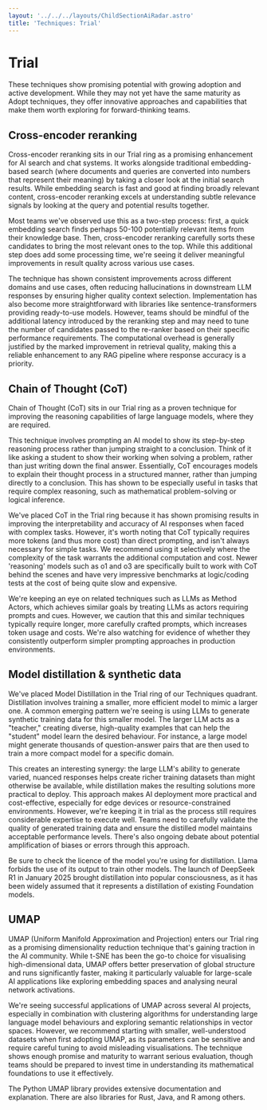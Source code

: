 ```yaml
---
layout: '../../../layouts/ChildSectionAiRadar.astro'
title: 'Techniques: Trial'
---
```


# Trial

These techniques show promising potential with growing adoption and active development. While they may not yet have the same maturity as Adopt techniques, they offer innovative approaches and capabilities that make them worth exploring for forward-thinking teams.

<div data-radar data-meta='{"label":"Cross-encoder reranking"}' />

## Cross-encoder reranking

Cross-encoder reranking sits in our Trial ring as a promising enhancement for AI search and chat systems. It works alongside traditional embedding-based search (where documents and queries are converted into numbers that represent their meaning) by taking a closer look at the initial search results. While embedding search is fast and good at finding broadly relevant content, cross-encoder reranking excels at understanding subtle relevance signals by looking at the query and potential results together.

Most teams we've observed use this as a two-step process: first, a quick embedding search finds perhaps 50-100 potentially relevant items from their knowledge base. Then, cross-encoder reranking carefully sorts these candidates to bring the most relevant ones to the top. While this additional step does add some processing time, we're seeing it deliver meaningful improvements in result quality across various use cases.

The technique has shown consistent improvements across different domains and use cases, often reducing hallucinations in downstream LLM responses by ensuring higher quality context selection. Implementation has also become more straightforward with libraries like sentence-transformers providing ready-to-use models. However, teams should be mindful of the additional latency introduced by the reranking step and may need to tune the number of candidates passed to the re-ranker based on their specific performance requirements. The computational overhead is generally justified by the marked improvement in retrieval quality, making this a reliable enhancement to any RAG pipeline where response accuracy is a priority.

<div data-radar data-meta='{"label":"Chain of Thought (CoT)"}' />

## Chain of Thought (CoT)

Chain of Thought (CoT) sits in our Trial ring as a proven technique for improving the reasoning capabilities of large language models, where they are required.

This technique involves prompting an AI model to show its step-by-step reasoning process rather than jumping straight to a conclusion. Think of it like asking a student to show their working when solving a problem, rather than just writing down the final answer. Essentially, CoT encourages models to explain their thought process in a structured manner, rather than jumping directly to a conclusion. This has shown to be especially useful in tasks that require complex reasoning, such as mathematical problem-solving or logical inference.

We've placed CoT in the Trial ring because it has shown promising results in improving the interpretability and accuracy of AI responses when faced with complex tasks. However, it's worth noting that CoT typically requires more tokens (and thus more cost) than direct prompting, and isn't always necessary for simple tasks. We recommend using it selectively where the complexity of the task warrants the additional computation and cost. Newer 'reasoning' models such as o1 and o3 are specifically built to work with CoT behind the scenes and have very impressive benchmarks at logic/coding tests at the cost of being quite slow and expensive.

We're keeping an eye on related techniques such as LLMs as Method Actors, which achieves similar goals by treating LLMs as actors requiring prompts and cues. However, we caution that this and similar techniques typically require longer, more carefully crafted prompts, which increases token usage and costs. We're also watching for evidence of whether they consistently outperform simpler prompting approaches in production environments.

<div data-radar data-meta='{"label":"Model distillation & synthetic data"}' />

## Model distillation & synthetic data

We've placed Model Distillation in the Trial ring of our Techniques quadrant. Distillation involves training a smaller, more efficient model to mimic a larger one. A common emerging pattern we're seeing is using LLMs to generate synthetic training data for this smaller model. The larger LLM acts as a "teacher," creating diverse, high-quality examples that can help the "student" model learn the desired behaviour. For instance, a large model might generate thousands of question-answer pairs that are then used to train a more compact model for a specific domain.

This creates an interesting synergy: the large LLM's ability to generate varied, nuanced responses helps create richer training datasets than might otherwise be available, while distillation makes the resulting solutions more practical to deploy. This approach makes AI deployment more practical and cost-effective, especially for edge devices or resource-constrained environments. However, we're keeping it in trial as the process still requires considerable expertise to execute well. Teams need to carefully validate the quality of generated training data and ensure the distilled model maintains acceptable performance levels. There's also ongoing debate about potential amplification of biases or errors through this approach.

Be sure to check the licence of the model you're using for distillation. Llama forbids the use of its output to train other models. The launch of DeepSeek R1 in January 2025 brought distillation into popular consciousness, as it has been widely assumed that it represents a distillation of existing Foundation models.

<div data-radar data-meta='{"label":"UMAP"}' />

## UMAP

UMAP (Uniform Manifold Approximation and Projection) enters our Trial ring as a promising dimensionality reduction technique that's gaining traction in the AI community. While t-SNE has been the go-to choice for visualising high-dimensional data, UMAP offers better preservation of global structure and runs significantly faster, making it particularly valuable for large-scale AI applications like exploring embedding spaces and analysing neural network activations.

We're seeing successful applications of UMAP across several AI projects, especially in combination with clustering algorithms for understanding large language model behaviours and exploring semantic relationships in vector spaces. However, we recommend starting with smaller, well-understood datasets when first adopting UMAP, as its parameters can be sensitive and require careful tuning to avoid misleading visualisations. The technique shows enough promise and maturity to warrant serious evaluation, though teams should be prepared to invest time in understanding its mathematical foundations to use it effectively.

The Python UMAP library provides extensive documentation and explanation. There are also libraries for Rust, Java, and R among others.
